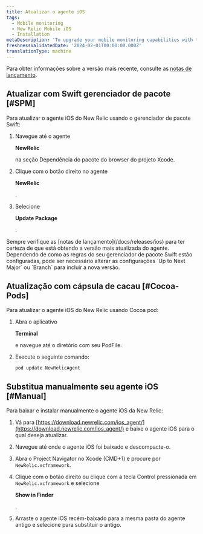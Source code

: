 ```yaml
---
title: Atualizar o agente iOS
tags:
  - Mobile monitoring
  - New Relic Mobile iOS
  - Installation
metaDescription: 'To upgrade your mobile monitoring capabilities with the latest iOS agent, start here.'
freshnessValidatedDate: '2024-02-01T00:00:00.000Z'
translationType: machine
---
```


Para obter informações sobre a versão mais recente, consulte as [notas de lançamento](/docs/releases/ios).

## Atualizar com Swift gerenciador de pacote [#SPM]

Para atualizar o agente iOS do New Relic usando o gerenciador de pacote Swift:

1. Navegue até o agente

   <DoNotTranslate>**NewRelic**</DoNotTranslate>

   na seção Dependência do pacote do browser do projeto Xcode.

2. Clique com o botão direito no agente

   <DoNotTranslate>**NewRelic**</DoNotTranslate>

   .

3. Selecione

   <DoNotTranslate>**Update Package**</DoNotTranslate>

   .

<Callout variant="important">
  Sempre verifique as [notas de lançamento](/docs/releases/ios) para ter certeza de que está obtendo a versão mais atualizada do agente. Dependendo de como as regras do seu gerenciador de pacote Swift estão configuradas, pode ser necessário alterar as configurações `Up to Next Major` ou `Branch` para incluir a nova versão.
</Callout>

## Atualização com cápsula de cacau [#Cocoa-Pods]

Para atualizar o agente iOS do New Relic usando Cocoa pod:

1. Abra o aplicativo

   <DoNotTranslate>**Terminal**</DoNotTranslate>

   e navegue até o diretório com seu PodFile.

2. Execute o seguinte comando:

   ```shell
   pod update NewRelicAgent
   ```

## Substitua manualmente seu agente iOS [#Manual]

Para baixar e instalar manualmente o agente iOS da New Relic:

1. Vá para [https://download.newrelic.com/ios_agent/](https://download.newrelic.com/ios_agent/) e baixe o agente iOS para o qual deseja atualizar.

2. Navegue até onde o agente iOS foi baixado e descompacte-o.

3. Abra o Project Navigator no Xcode (CMD+1) e procure por `NewRelic.xcframework`.

4. Clique com o botão direito ou clique com a tecla Control pressionada em `NewRelic.xcframework` e selecione

   <DoNotTranslate>**Show in Finder**</DoNotTranslate>

   .

5. Arraste o agente iOS recém-baixado para a mesma pasta do agente antigo e selecione para substituir o antigo.
